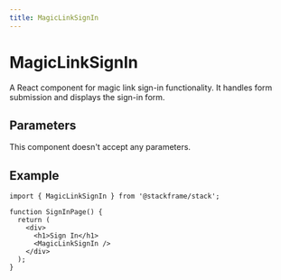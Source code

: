 ```yaml
---
title: MagicLinkSignIn
---
```


# MagicLinkSignIn

A React component for magic link sign-in functionality. It handles form submission and displays the sign-in form.

## Parameters

This component doesn't accept any parameters.

## Example

```tsx
import { MagicLinkSignIn } from '@stackframe/stack';

function SignInPage() {
  return (
    <div>
      <h1>Sign In</h1>
      <MagicLinkSignIn />
    </div>
  );
}
```